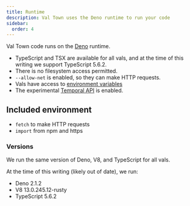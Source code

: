 ```yaml
---
title: Runtime
description: Val Town uses the Deno runtime to run your code
sidebar:
  order: 4
---
```



Val Town code runs on the [Deno](https://deno.com/) runtime.

- TypeScript and TSX are available for all vals, and at the time of this
  writing we support TypeScript 5.6.2.
- There is no filesystem access permitted.
- `--allow-net` is enabled, so they can make HTTP requests.
- Vals have access to [environment variables](/reference/environment-variables)
- The experimental [Temporal API](https://tc39.es/proposal-temporal/docs/) is
  enabled.

## Included environment

- `fetch` to make HTTP requests
- `import` from npm and https

<LinkCard
  title="Custom Types"
  description="View the custom types we support"
  href="https://www.val.town/docs/types"
/>

### Versions

We run the same version of Deno, V8, and TypeScript for all vals.

At the time of this writing (likely out of date), we run:

- Deno 2.1.2
- V8 13.0.245.12-rusty
- TypeScript 5.6.2

<LinkCard
  title="Versions"
  description="View up-to-date versions of Deno, v8, and TypeScript we run"
  href="https://www.val.town/v/std/deno_version"
/>
